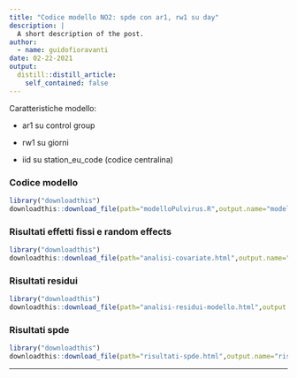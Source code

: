 ```yaml
---
title: "Codice modello NO2: spde con ar1, rw1 su day"
description: |
  A short description of the post.
author:
  - name: guidofioravanti
date: 02-22-2021
output:
  distill::distill_article:
    self_contained: false
---
```


Caratteristiche modello:

- ar1 su control group

- rw1 su giorni

- iid su station_eu_code (codice centralina)


### Codice modello 

```r
library("downloadthis")
downloadthis::download_file(path="modelloPulvirus.R",output.name="modelloPulvirus.R",button_label="Scarica codice modello",button_type = "primary")
```


### Risultati effetti fissi e random effects

```r
library("downloadthis")
downloadthis::download_file(path="analisi-covariate.html",output.name="analisi-covariate.html",button_label="Scarica html",button_type = "primary")
```

### Risultati residui

```r
library("downloadthis")
downloadthis::download_file(path="analisi-residui-modello.html",output.name="analisi-residui-modello.html",button_label="Scarica html",button_type = "primary")
```

### Risultati spde

```r
library("downloadthis")
downloadthis::download_file(path="risultati-spde.html",output.name="risultati-spde.html",button_label="Scarica html",button_type = "primary")
```

---

```r
```


